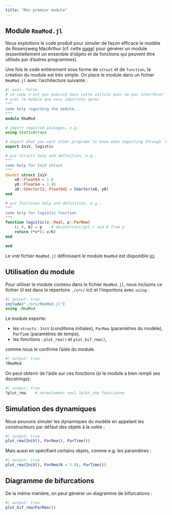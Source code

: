 ```yaml
---
title: "Mon premier module"
---
```


## Module `RmaMod.jl`

Nous exploitons le code produit pour simuler de façon efficace le modèle de Rosenzweig MacArthur (cf. cette [page](annexe_swift_rma.qmd)) pour générer un module (essentiellement un ensemble d'objets et de fonctions qui peuvent être utilisés par d'autres programmes).

Une fois le code entièrement sous forme de `struct` et de `function`, la création du module est très simple. On place le module dans un fichier `RmaMod.jl` avec l'architecture suivante :
```julia
#| eval: false
# ce code n'est pas exécuté dans cette cellule pour ne pas interférer
# avec le module que nous importons après
"""
some help regarding the module...
"""
module RmaMod

# import required packages, e.g.
using StaticArrays

# export what you want other programs to know when importing through `using`
export IniV, logistic

# put structs help and definition, e.g.:
"""
some help for IniV struct
"""
@kwdef struct IniV
    x0::Float64 = 1.0
    y0::Float64 = 1.95
    u0::SVector{2, Float64} = SVector(x0, y0)
end

# put functions help and definition, e.g.:
"""
some help for logistic function
"""
function logistic(x::Real, p::ParRma)
    (; r, K) = p    # deconstruct/get r and K from p
    return r*x*(1-x/K)
end

end
```

Le *vrai* fichier `RmaMod.jl` définissant le module `RmaMod` est disponible [ici](src/RmaMod.jl).

## Utilisation du module

Pour utiliser le module contenu dans le fichier `RmaMod.jl`, nous incluons ce fichier (il est dans le répertoire `./src/` ici) et l'importons avec `using` :

```julia
#| output: true
include("./src/RmaMod.jl")
using .RmaMod
```

Le module exporte:

- les `structs` : `IniV` (conditions initiales), `ParRma` (paramètres du modèle), `ParTime` (paramètres de temps),
- les fonctions : `plot_rma()` et `plot_bif_rma()`,

comme nous le confirme l'aide du module.
```julia
#| output: true
?RmaMod
```


On peut obtenir de l'aide sur ces fonctions (si le module a bien rempli ses docstrings):

```julia
#| output: true
?plot_rma    # normalement seul ?plot_rma fonctionne
```

## Simulation des dynamiques

Nous pouvons simuler les dynamiques du modèle en appelant les constructeurs par défaut des objets à la volée :

```julia
#| output: true
plot_rma(IniV(), ParRma(), ParTime())
```

Mais aussi en spécifiant certains objets, comme e.g. les paramètres :
```julia
#| output: true
plot_rma(IniV(), ParRma(K = 5.0), ParTime())
```

## Diagramme de bifurcations

De la même manière, on peut générer un diagramme de bifurcations :
```julia
#| output: true
plot_bif_rma(ParRma())
```
